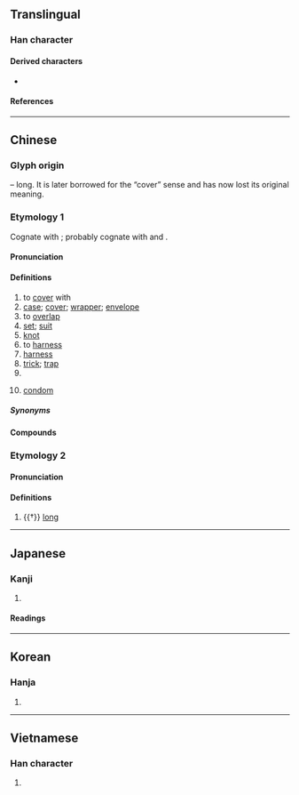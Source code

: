 {{also|室}}
{{character info/new}}
==Translingual==

===Han character===
{{Han char|rn=37|rad=大|as=07|sn=10|four=40731|canj=KSMI|ids=⿱大镸}}

====Derived characters====
* {{l|mul|[[𠺆]], [[𣺮]], [[𨻝]], [[𫯾]], [[𪄤]], [[𥱫]]}}

====References====
{{Han ref|kx=0252.060|dkj=05926|dj=0514.010|hdz=10540.090|uh=5957}}

----

==Chinese==
{{zh-forms|alt=㚐,𡘷,⿱大长-second round simplified}}

===Glyph origin===
{{Han etym}}
{{Han compound|大|長|t1=large|t2=long|ls=ic}} – long. It is later borrowed for the “cover” sense and has now lost its original meaning.

===Etymology 1===
Cognate with {{och-l|韜}}; probably cognate with {{och-l|㧺}} and {{och-l|錔}}.<!--清翟灏《通俗編》：筆套也，古無套字，說文、㧺、一曰韜也，錔以金，有所冒也，皆即套之本字。-->

====Pronunciation====
{{zh-pron
|m=tào,er=y
|m-s=
|c=tou3
|c-t=
|g=
|h=pfs=tho
|j=
|md=tó̤
|mn=thò
|mn-t=
|w=2thau
|x=
|mc=
|oc=2
|ma=y
|cat=v,n,cls
}}

====Definitions====
{{zh-hanzi}}

# to [[cover]] with
# [[case]]; [[cover]]; [[wrapper]]; [[envelope]]
# to [[overlap]]
# [[set]]; [[suit]]
# [[knot]]
# to [[harness]]
# [[harness]]
# [[trick]]; [[trap]]
# {{zh-classifier|a set of objects (books, furniture, rooms, etc)|cat=y}}
# {{lb|zh|colloquial}} [[condom]]

=====Synonyms=====
{{zh-dial|避孕套}}

====Compounds====
{{zh-der|手套:glove|一套|三角套匯|上圈套|上套|不落俗套|俗套|保險套|全套|圈圈套套|圈套|外套|大通套|套交情|套兒|套利|套包|套匯|套半車|套印|套印版畫|套問|套套|套子|套式|套房|套拉攏|套招|套敘|套數|套文|套曲|套杯|套炕子|套版|套牢|套犁|套環兒|套用|套畫押字|套白狼|套票|套種|套筒槍|套索|套耕|套色|套色版畫|套衫|套袋|套袖|套裝|套裝旅遊|套裝軟體|套褲|套話|套語|套調|套購|套路|套車|套近乎|套間|套鞋|套項|套頭|套頭裹腦|套頭話|套餐|套鼓|客套|客套話|封套|幫套|弓套|成套|成龍配套|打套|拉套|指甲套兒|插圈弄套|故套|散套|整套|書套|有一套|枕套|死套子|河套|河套平原|河套文化|活套|活套頭|濫套|熟套|熟套子|狗套頭|生搬硬套|白手套|相思套|筆套|網路套件|老套|腸套疊|腿套|落套|虛套子|袖套|被套|褥套|褪套兒|襪套|西套|解套|話裡套話|護套|跑龍套|通套|連環套|避孕套|配套|金手套獎|錦套頭|陳套|雙套車|雙套飛車|頭套|龍套|龍套衣|紅花套|七套|六套}}

===Etymology 2===

====Pronunciation====
{{zh-pron
|m=tǎo
|mc=y
|oc=1
|cat=a
}}

====Definitions====
{{zh-hanzi}}

# {{†}} [[long]]

{{zh-cat|Elementary}}

----

==Japanese==

===Kanji===
{{ja-kanji|grade=|rs=大07}}

# {{rfdef|ja|sort=大07}}

====Readings====
{{ja-readings
|goon=とう<たう
|kanon=とう<たう
|kun=かさ-ねる, おお-い
}}

----

==Korean==

===Hanja===
{{ko-hanja|hangeul=[[투]], [[토]]}}

# {{rfdef|ko|sort=大07}}

----

==Vietnamese==

===Han character===
{{vi-hantu|[[sáo]], [[thạo]]|rs=大07}}

# {{rfdef|vi|sort=大07}}